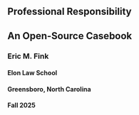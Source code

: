 
::: {.titlepage}

# Professional Responsibility  {.unnumbered}
## An Open-Source Casebook {.unnumbered}
### Eric M. Fink  {.unnumbered}
#### Elon Law School  {.unnumbered}
#### Greensboro, North Carolina {.unnumbered}
#### Fall 2025 {.unnumbered .unlisted}

:::